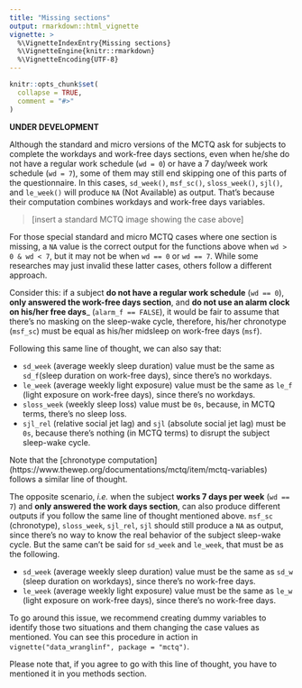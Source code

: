 ```yaml
---
title: "Missing sections"
output: rmarkdown::html_vignette
vignette: >
  %\VignetteIndexEntry{Missing sections}
  %\VignetteEngine{knitr::rmarkdown}
  %\VignetteEncoding{UTF-8}
---
```


```r
knitr::opts_chunk$set(
  collapse = TRUE,
  comment = "#>"
)
```

__UNDER DEVELOPMENT__

Although the standard and micro versions of the MCTQ ask for subjects to complete the workdays and work-free days sections, even when he/she do not have a regular work schedule (`wd = 0`) or have a 7 day/week work schedule (`wd = 7`), some of them may still end skipping one of this parts of the questionnaire. In this cases, `sd_week()`, `msf_sc()`, `sloss_week()`, `sjl()`, and `le_week()` will produce `NA` (Not Available) as output. That's because their computation combines workdays and work-free days variables.

> [insert a standard MCTQ image showing the case above]

For those special standard and micro MCTQ cases where one section is missing, a `NA` value is the correct output for the functions above when `wd > 0 & wd < 7`, but it may not be when `wd == 0` or `wd == 7`. While some researches may just invalid these latter cases, others follow a different approach.

Consider this: if a subject __do not have a regular work schedule__ (`wd == 0`), __only answered the work-free days section__, and __do not use an alarm clock on his/her free days___ (`alarm_f == FALSE`), it would be fair to assume that there's no masking on the sleep-wake cycle, therefore, his/her chronotype (`msf_sc`) must be equal as his/her midsleep on work-free days (`msf`).

Following this same line of thought, we can also say that:

* `sd_week` (average weekly sleep duration) value must be the same as `sd_f`(sleep duration on work-free days), since there's no workdays.
* `le_week` (average weekly light exposure) value must be the same as `le_f` (light exposure on work-free days), since there's no workdays.
* `sloss_week` (weekly sleep loss) value must be `0s`, because, in MCTQ terms, there's no sleep loss.
* `sjl_rel` (relative social jet lag) and `sjl` (absolute social jet lag) must be `0s`, because there's nothing (in MCTQ terms) to disrupt the subject sleep-wake cycle.

Note that the [chronotype computation] (https://www.thewep.org/documentations/mctq/item/mctq-variables) follows a similar line of thought.

The opposite scenario, _i.e._ when the subject __works 7 days per week__ (`wd == 7`) and __only answered the work days section__, can also produce different outputs if you follow the same line of thought mentioned above. `msf_sc` (chronotype), `sloss_week`, `sjl_rel`, `sjl` should still produce a `NA` as output, since there's no way to know the real behavior of the subject sleep-wake cycle. But the same can't be said for `sd_week` and `le_week`, that must be as the following.

* `sd_week` (average weekly sleep duration) value must be the same as `sd_w` (sleep duration on workdays), since there's no work-free days.
* `le_week` (average weekly light exposure) value must be the same as `le_w` (light exposure on work-free days), since there's no work-free days.

To go around this issue, we recommend creating dummy variables to identify those two situations and them changing the case values as mentioned. You can see this procedure in action in `vignette("data_wranglinf", package = "mctq")`.

Please note that, if you agree to go with this line of thought, you have to mentioned it in you methods section.
